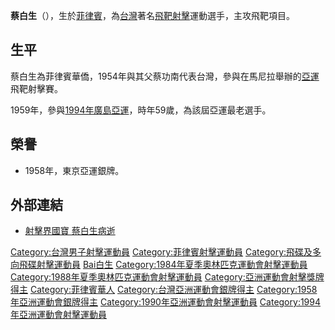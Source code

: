{{MedalTableTop}}
{{MedalSport|男子[[射擊運動|射擊]]}}
{{MedalCountry|{{ROC}}}}
{{MedalCompetition|[[亞洲運動會|亞洲運動會]]}}
{{MedalSilver|[[1958年亞洲運動會|1958年 東京]]|不定向飛靶}}
{{MedalBottom}}
'''蔡白生'''（{{bd|1935年|2月14日|2011年|4月3日|catIdx=Cai蔡白生}}），生於[[菲律賓|菲律賓]]，為[[台灣|台灣]]著名[[射擊|飛靶射擊]]運動選手，主攻飛靶項目。

==生平==
蔡白生為菲律賓華僑，1954年與其父蔡功南代表台灣，參與在馬尼拉舉辦的[[亞運|亞運]]飛靶射擊賽。

1959年，參與[[1994年亚洲运动会|1994年廣島亞運]]，時年59歲，為該屆亞運最老選手。

==榮譽==
*1958年，東京亞運銀牌。

==外部連結==
*[http://udn.com/NEWS/SPORTS/SPOS9/6258074.shtml 射擊界國寶 蔡白生病逝] {{Wayback|url=http://udn.com/NEWS/SPORTS/SPOS9/6258074.shtml |date=20110511133932 }}
{{Taiwan-sport-bio-stub}}

{{DEFAULTSORT:Cai蔡白生}}
[[Category:台灣男子射擊運動員|Category:台灣男子射擊運動員]]
[[Category:菲律賓射擊運動員|Category:菲律賓射擊運動員]]
[[Category:飛碟及多向飛碟射擊運動員|Category:飛碟及多向飛碟射擊運動員]]
[[Category:蔡姓|Bai白生]]
[[Category:1984年夏季奧林匹克運動會射擊運動員|Category:1984年夏季奧林匹克運動會射擊運動員]]
[[Category:1988年夏季奧林匹克運動會射擊運動員|Category:1988年夏季奧林匹克運動會射擊運動員]]
[[Category:亞洲運動會射擊獎牌得主|Category:亞洲運動會射擊獎牌得主]]
[[Category:菲律賓華人|Category:菲律賓華人]]
[[Category:台灣亞洲運動會銀牌得主|Category:台灣亞洲運動會銀牌得主]]
[[Category:1958年亞洲運動會銀牌得主|Category:1958年亞洲運動會銀牌得主]]
[[Category:1990年亞洲運動會射擊運動員|Category:1990年亞洲運動會射擊運動員]]
[[Category:1994年亞洲運動會射擊運動員|Category:1994年亞洲運動會射擊運動員]]